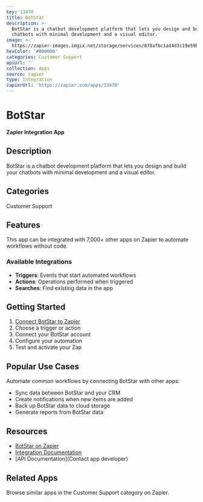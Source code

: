 ```yaml
---
key: 13470
title: BotStar
description: >-
  BotStar is a chatbot development platform that lets you design and build your
  chatbots with minimal development and a visual editor.
image: >-
  https://zapier-images.imgix.net/storage/services/878afbc1ad4d3c19e59b77ec6220dd5c.png?auto=format%2Ccompress&ixlib=python-3.0.0&q=50
hexColor: '#000000'
categories: Customer Support
apiUrl: ''
collection: Apps
source: zapier
type: Integration
zapierUrl: 'https://zapier.com/apps/13470'
---
```

# BotStar

**Zapier Integration App**

## Description

BotStar is a chatbot development platform that lets you design and build your chatbots with minimal development and a visual editor.

## Categories

Customer Support

## Features

This app can be integrated with 7,000+ other apps on Zapier to automate workflows without code.

### Available Integrations

- **Triggers**: Events that start automated workflows
- **Actions**: Operations performed when triggered
- **Searches**: Find existing data in the app

## Getting Started

1. [Connect BotStar to Zapier](https://zapier.com/apps/13470)
2. Choose a trigger or action
3. Connect your BotStar account
4. Configure your automation
5. Test and activate your Zap

## Popular Use Cases

Automate common workflows by connecting BotStar with other apps:

- Sync data between BotStar and your CRM
- Create notifications when new items are added
- Back up BotStar data to cloud storage
- Generate reports from BotStar data

## Resources

- [BotStar on Zapier](https://zapier.com/apps/13470)
- [Integration Documentation](https://zapier.com/apps/13470/integrations)
- [API Documentation](Contact app developer)

## Related Apps

Browse similar apps in the Customer Support category on Zapier.
